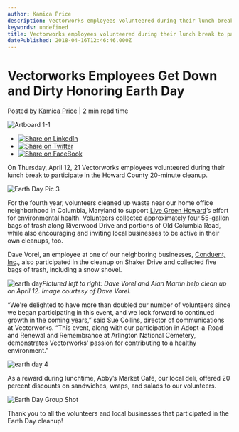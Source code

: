 ```yaml
---
author: Kamica Price
description: Vectorworks employees volunteered during their lunch break to participate in the Howard County 20-minute cleanup. 
keywords: undefined
title: Vectorworks employees volunteered during their lunch break to participate in the Howard County 20-minute cleanup.  
datePublished: 2018-04-16T12:46:46.000Z
---
```

  

# Vectorworks Employees Get Down and Dirty Honoring Earth Day

 Posted by [Kamica Price](https://blog.vectorworks.net/author/kamica-price) | 2 min read time 

![Artboard 1-1](https://blog.vectorworks.net/hubfs/Artboard%201-1.png) 

* [![Share on LinkedIn](https://2659751.fs1.hubspotusercontent-na1.net/hubfs/2659751/michaelDemo/share-LI.png)](http://www.linkedin.com/shareArticle?mini=true&url=https%3A%2F%2Fblog.vectorworks.net%2Fvectorworks-employees-get-down-and-dirty-honoring-earth-day)
* [![Share on Twitter](https://2659751.fs1.hubspotusercontent-na1.net/hubfs/2659751/michaelDemo/share-TW.png)](https://www.twitter.com/share?text=Vectorworks%20Employees%20Get%20Down%20and%20Dirty%20Honoring%20Earth%20Day&url=https%3A%2F%2Fblog.vectorworks.net%2Fvectorworks-employees-get-down-and-dirty-honoring-earth-day&via=PMGTweets)
* [![Share on FaceBook](https://2659751.fs1.hubspotusercontent-na1.net/hubfs/2659751/michaelDemo/share-FB.png)](https://www.facebook.com/sharer/sharer.php?u=https%3A%2F%2Fblog.vectorworks.net%2Fvectorworks-employees-get-down-and-dirty-honoring-earth-day)

On Thursday, April 12, 21 Vectorworks employees volunteered during their lunch break to participate in the Howard County 20-minute cleanup.

![Earth Day Pic 3](https://blog.vectorworks.net/hs-fs/hubfs/Blog%20Images/180416_Earth%20Day%20Cleanup/Earth%20Day%20Pic%203.jpeg?width=550&height=413&name=Earth%20Day%20Pic%203.jpeg)

For the fourth year, volunteers cleaned up waste near our home office neighborhood in Columbia, Maryland to support [Live Green Howard](http://livegreenhoward.com/live/your-community/20minutecleanupandmore/)’s effort for environmental health. Volunteers collected approximately four 55-gallon bags of trash along Riverwood Drive and portions of Old Columbia Road, while also encouraging and inviting local businesses to be active in their own cleanups, too.

Dave Vorel, an employee at one of our neighboring businesses, [Conduent, Inc](https://www.blogs.conduent.com/)., also participated in the cleanup on Shaker Drive and collected five bags of trash, including a snow shovel.

![earth day](https://blog.vectorworks.net/hs-fs/hubfs/Blog%20Images/180416_Earth%20Day%20Cleanup/earth%20day.jpg?width=550&height=413&name=earth%20day.jpg)_Pictured left to right: Dave Vorel and Alan Martin help clean up on April 12\. Image courtesy of Dave Vorel._

“We're delighted to have more than doubled our number of volunteers since we began participating in this event, and we look forward to continued growth in the coming years,” said Sue Collins, director of communications at Vectorworks. “This event, along with our participation in Adopt-a-Road and Renewal and Remembrance at Arlington National Cemetery, demonstrates Vectorworks' passion for contributing to a healthy environment.”

![earth day 4](https://blog.vectorworks.net/hs-fs/hubfs/Blog%20Images/180416_Earth%20Day%20Cleanup/earth%20day%204.png?width=600&name=earth%20day%204.png)

As a reward during lunchtime, Abby’s Market Café, our local deli, offered 20 percent discounts on sandwiches, wraps, and salads to our volunteers. 

![Earth Day Group Shot](https://blog.vectorworks.net/hs-fs/hubfs/Earth%20Day%20Group%20Shot.jpg?width=4032&height=3024&name=Earth%20Day%20Group%20Shot.jpg)

Thank you to all the volunteers and local businesses that participated in the Earth Day cleanup!

  